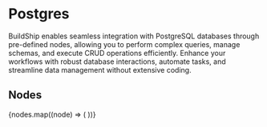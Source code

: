 
# Postgres

BuildShip enables seamless integration with PostgreSQL databases through pre-defined nodes, allowing you to perform
complex queries, manage schemas, and execute CRUD operations efficiently. Enhance your workflows with robust database
interactions, automate tasks, and streamline data management without extensive coding.

## Nodes

<Cards num={3}>
  {nodes.map((node) => (
    <NodeCard
      key={node.meta.id}
      title={node.meta.name}
      image={node.meta.icon.url}
      href={`/showcase/postgres/${node.meta.id}`}
    />
  ))}
</Cards>
